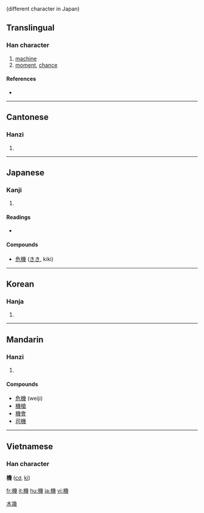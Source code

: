 {{see|机}} (different character in Japan)
==Translingual==

===Han character===
{{Han char|rn=75|rad=木|as=12|sn=16|four=4295<sub>3</sub>|canj=木女戈戈 (DVII)|ids=⿰[[木]][[幾]]}}

# [[machine]]
# [[moment]], [[chance]]

====References====
* {{Han ref|kx=0554.080|dkj=15561|dj=0942.200|hdz=21298.040|uh=6A5F|ud=27231|bh=BEF7|bd=48887}}

----

==Cantonese==

===Hanzi===
{{yue-hanzi|jyut=gei1|y=gei1}}

# {{defn|Cantonese}}

----

==Japanese==

===Kanji===
{{ja-kanji|grade=4|rs=木12}}

# {{defn|Japanese}}

====Readings====
* {{ja-readings|on=[[き]] (ki)|kun=[[はた]] (hata), [[からくり]] (karakuri), [[おり]] (ori)}}

====Compounds====
* [[危機]] ([[きき]], kiki)

----

==Korean==

===Hanja===
{{ko-hanja|hangeul=[[기]]|eumhun=|rv=gi|mr=ki|y=ki}}

# {{defn|Korean}}

[[Category:CJKV simplified characters which already existed as traditional characters|木幾]]

----

==Mandarin==

===Hanzi===
{{cmn-hanzi|sim=机|pin=[[jī]] ([[ji1]])|wg=chi<sup>1</sup>}}

# {{defn|Mandarin}}

====Compounds====
* [[危機]] (weiji)
* [[機槍]]
* [[機會]]
* [[司機]]
----

==Vietnamese==
===Han character===
'''機''' ([[cơ]], [[ki]])

[[fr:機]]
[[it:機]]
[[hu:機]]
[[ja:機]]
[[vi:機]]